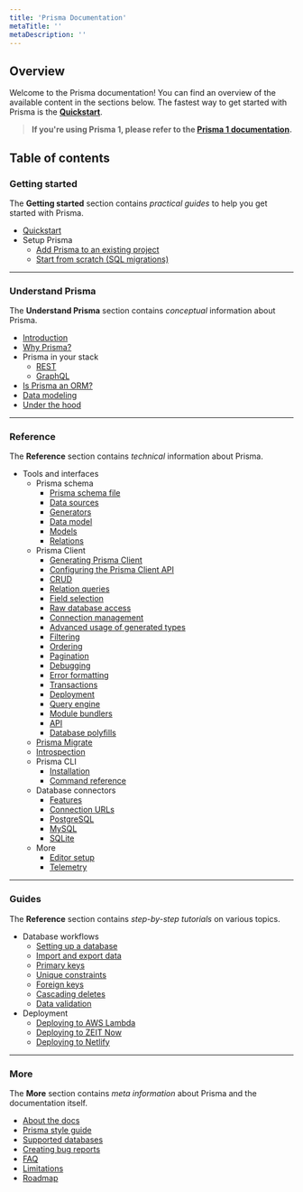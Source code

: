 ```yaml
---
title: 'Prisma Documentation'
metaTitle: ''
metaDescription: ''
---
```


## Overview

Welcome to the Prisma documentation! You can find an overview of the available content in the sections below. The fastest way to get started with Prisma is the [**Quickstart**]().

> **If you're using Prisma 1, please refer to the [Prisma 1 documentation]().**

## Table of contents

### Getting started

The **Getting started** section contains _practical guides_ to help you get started with Prisma.

- [Quickstart]()
- Setup Prisma
  - [Add Prisma to an existing project]()
  - [Start from scratch (SQL migrations)]()

---

### Understand Prisma

The **Understand Prisma** section contains _conceptual_ information about Prisma.

- [Introduction]()
- [Why Prisma?]()
- Prisma in your stack
  - [REST]()
  - [GraphQL]()
- [Is Prisma an ORM?]()
- [Data modeling]()
- [Under the hood]()

---

### Reference

The **Reference** section contains _technical_ information about Prisma.

- Tools and interfaces
  - Prisma schema
    - [Prisma schema file]()
    - [Data sources]()
    - [Generators]()
    - [Data model]()
    - [Models]()
    - [Relations]()
  - Prisma Client
    - [Generating Prisma Client]()
    - [Configuring the Prisma Client API]()
    - [CRUD]()
    - [Relation queries]()
    - [Field selection]()
    - [Raw database access]()
    - [Connection management]()
    - [Advanced usage of generated types]()
    - [Filtering]()
    - [Ordering]()
    - [Pagination]()
    - [Debugging]()
    - [Error formatting]()
    - [Transactions]()
    - [Deployment]()
    - [Query engine]()
    - [Module bundlers]()
    - [API]()
    - [Database polyfills]()
  - [Prisma Migrate]()
  - [Introspection]()
  - Prisma CLI
    - [Installation]()
    - [Command reference]()
  - Database connectors
    - [Features]()
    - [Connection URLs]()
    - [PostgreSQL]()
    - [MySQL]()
    - [SQLite]()
  - More
    - [Editor setup]()
    - [Telemetry]()

---

### Guides

The **Reference** section contains _step-by-step tutorials_ on various topics.

- Database workflows
  - [Setting up a database]()
  - [Import and export data]()
  - [Primary keys]()
  - [Unique constraints]()
  - [Foreign keys]()
  - [Cascading deletes]()
  - [Data validation]()
- Deployment
  - [Deploying to AWS Lambda]()
  - [Deploying to ZEIT Now]()
  - [Deploying to Netlify]()

---

### More

The **More** section contains _meta information_ about Prisma and the documentation itself.

- [About the docs]()
- [Prisma style guide]()
- [Supported databases]()
- [Creating bug reports]()
- [FAQ]()
- [Limitations]()
- [Roadmap]()
